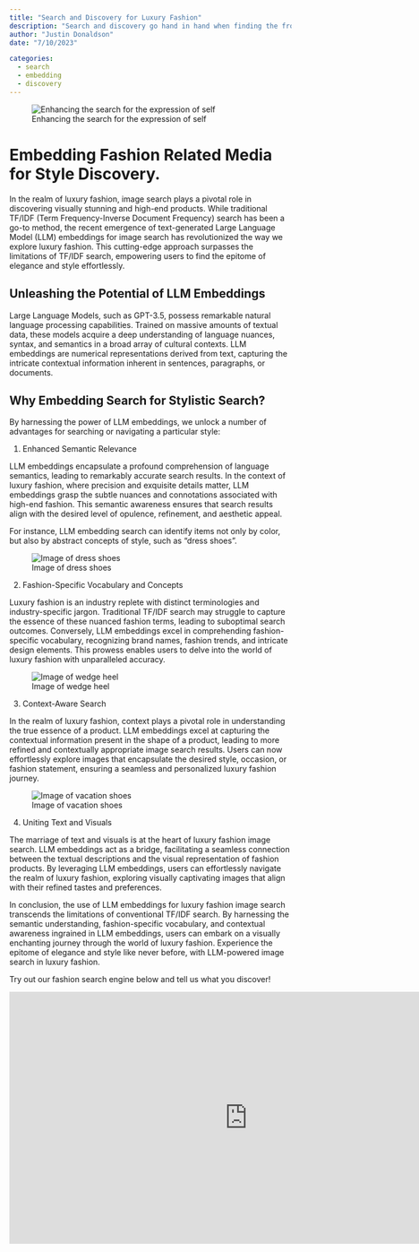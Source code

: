 ```yaml
---
title: "Search and Discovery for Luxury Fashion"
description: "Search and discovery go hand in hand when finding the frontiers for personal taste"
author: "Justin Donaldson"
date: "7/10/2023"

categories:
  - search
  - embedding
  - discovery
---
```


![Enhancing the search for the expression of self](images/omgjjd_a_woman_searching_through_layers_of_a_neural_network_bra_621c77d0-55f4-4be8-8b8e-712e3dd50819.png)


# Embedding Fashion Related Media for Style Discovery.

In the realm of luxury fashion, image search plays a pivotal role in
discovering visually stunning and high-end products. While traditional TF/IDF
(Term Frequency-Inverse Document Frequency) search has been a go-to method, the
recent emergence of text-generated Large Language Model (LLM) embeddings for
image search has revolutionized the way we explore luxury fashion. This
cutting-edge approach surpasses the limitations of TF/IDF search, empowering
users to find the epitome of elegance and style effortlessly.








## Unleashing the Potential of LLM Embeddings

Large Language Models, such as GPT-3.5, possess remarkable natural language
processing capabilities. Trained on massive amounts of textual data, these
models acquire a deep understanding of language nuances, syntax, and semantics
in a broad array of cultural contexts. LLM embeddings are numerical
representations derived from text, capturing the intricate contextual
information inherent in sentences, paragraphs, or documents.

## Why Embedding Search for Stylistic Search?

By harnessing the power of LLM embeddings, we unlock a number of advantages for
searching or navigating a particular style:

1. Enhanced Semantic Relevance

LLM embeddings encapsulate a profound comprehension of language semantics,
leading to remarkably accurate search results. In the context of luxury
fashion, where precision and exquisite details matter, LLM embeddings grasp the
subtle nuances and connotations associated with high-end fashion. This semantic
awareness ensures that search results align with the desired level of opulence,
refinement, and aesthetic appeal.

For instance, LLM embedding search can identify items not only by color, but
also by abstract concepts of style, such as "dress shoes".

![Image of dress shoes](images/dress_shoes.png)

2. Fashion-Specific Vocabulary and Concepts

Luxury fashion is an industry replete with distinct terminologies and
industry-specific jargon. Traditional TF/IDF search may struggle to capture the
essence of these nuanced fashion terms, leading to suboptimal search outcomes.
Conversely, LLM embeddings excel in comprehending fashion-specific vocabulary,
recognizing brand names, fashion trends, and intricate design elements. This
prowess enables users to delve into the world of luxury fashion with
unparalleled accuracy.

![Image of wedge heel](images/wedge_heel.png)



3. Context-Aware Search

In the realm of luxury fashion, context plays a pivotal role in understanding
the true essence of a product. LLM embeddings excel at capturing the contextual
information present in the shape of a product, leading to more refined
and contextually appropriate image search results. Users can now effortlessly
explore images that encapsulate the desired style, occasion, or fashion
statement, ensuring a seamless and personalized luxury fashion journey.


![Image of vacation shoes](images/vacation_shoe.png)



4. Uniting Text and Visuals

The marriage of text and visuals is at the heart of luxury fashion image
search. LLM embeddings act as a bridge, facilitating a seamless connection
between the textual descriptions and the visual representation of fashion
products. By leveraging LLM embeddings, users can effortlessly navigate the
realm of luxury fashion, exploring visually captivating images that align with
their refined tastes and preferences.

In conclusion, the use of LLM embeddings for luxury fashion image search
transcends the limitations of conventional TF/IDF search. By harnessing the
semantic understanding, fashion-specific vocabulary, and contextual awareness
ingrained in LLM embeddings, users can embark on a visually enchanting journey
through the world of luxury fashion. Experience the epitome of elegance and
style like never before, with LLM-powered image search in luxury fashion.


Try out our fashion search engine below and tell us what you discover!

```{=html}
<iframe
	src="https://hushh-hushh.hf.space"
	frameborder="0"
	width="850"
	height="450"
></iframe>
```
